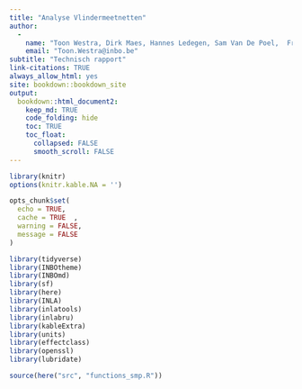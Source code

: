 ```yaml
---
title: "Analyse Vlindermeetnetten"
author: 
  -
    name: "Toon Westra, Dirk Maes, Hannes Ledegen, Sam Van De Poel,  Frederic Piesschaert, Thierry Onkelinx"
    email: "Toon.Westra@inbo.be"
subtitle: "Technisch rapport"
link-citations: TRUE
always_allow_html: yes
site: bookdown::bookdown_site
output:
  bookdown::html_document2:
    keep_md: TRUE
    code_folding: hide
    toc: TRUE
    toc_float:
      collapsed: FALSE
      smooth_scroll: FALSE
---
```



```r
library(knitr)
options(knitr.kable.NA = '')

opts_chunk$set(
  echo = TRUE,
  cache = TRUE  ,
  warning = FALSE,
  message = FALSE
)

library(tidyverse)
library(INBOtheme)
library(INBOmd)
library(sf)
library(here)
library(INLA)
library(inlatools)
library(inlabru)
library(kableExtra)
library(units)
library(effectclass)
library(openssl)
library(lubridate)
```




```r
source(here("src", "functions_smp.R"))

```




